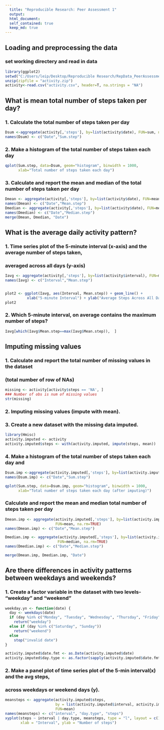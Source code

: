 ```yaml
---
  title: "Reproducible Research: Peer Assessment 1"
  output: 
  html_document:
  self_contained: true
  keep_md: true
---
```

  
  
## Loading and preprocessing the data
  
### set working directery and read in data
```r
library(ggplot2)
setwd("C:/Users/leip/Desktop/Reproducible Research/RepData_PeerAssessment1")
unzip(zipfile = "activity.zip")
activity<-read.csv("activity.csv", header=T, na.strings = "NA")
```

## What is mean total number of steps taken per day?
### 1. Calculate the total number of steps taken per day
```r
Dsum <-aggregate(activity[,'steps'], by=list(activity$date), FUN=sum, na.rm=TRUE)
names(Dsum) <- c("Date","Sum.step")
```

### 2. Make a histogram of the total number of steps taken each day
```r
qplot(Sum.step, data=Dsum, geom="histogram", binwidth = 1000,
      xlab="Total number of steps taken each day")
```

### 3. Calculate and report the mean and median of the total number of steps taken per day
```r
Dmean <- aggregate(activity[,'steps'], by=list(activity$date), FUN=mean, na.rm=TRUE)
names(Dmean) <- c("Date","Mean.step")
Dmedian <- aggregate(activity[,'steps'], by=list(activity$date), FUN=median, na.rm=TRUE)
names(Dmedian) <- c("Date","Median.step")
merge(Dmean, Dmedian, "Date")
```
  
## What is the average daily activity pattern?
### 1. Time series plot of the 5-minute interval (x-axis) and the average number of steps taken, 
###    averaged across all days (y-axis)
```r
Iavg <- aggregate(activity[,'steps'], by=list(activity$interval), FUN=mean, na.rm=TRUE)
names(Iavg) <- c("Interval","Mean.step")


plot2 <- ggplot(Iavg, aes(Interval, Mean.step)) + geom_line() +
          xlab("5-minute Interval") + ylab("Average Steps Across All Days")
plot2
```

### 2. Which 5-minute interval, on average contains the maximum number of steps?
```r
Iavg[which(Iavg$Mean.step==max(Iavg$Mean.step)),  ]
```

## Imputing missing values
### 1. Calculate and report the total number of missing values in the dataset 
###    (total number of row of NAs)
```r
missing <- activity[activity$steps == 'NA', ]
### Number of obs is num of missing values
str(missing)
```

### 2. Imputing missing values (impute with mean).
### 3. Create a new dataset with the missing data imputed.
```r
library(Hmisc)
activity.imputed <- activity
activity.imputed$steps <- with(activity.imputed, impute(steps, mean))
```

### 4. Make a histogram of the total number of steps taken each day and 

```r
Dsum.imp <-aggregate(activity.imputed[,'steps'], by=list(activity.imputed$date), FUN=sum, na.rm=TRUE)
names(Dsum.imp) <- c("Date","Sum.step")

qplot(Sum.step, data=Dsum.imp, geom="histogram", binwidth = 1000,
      xlab="Total number of steps taken each day (after imputing)")
```

###    Calculate and report the mean and median total number of steps taken per day
```r
Dmean.imp <- aggregate(activity.imputed[,'steps'], by=list(activity.imputed$date), 
                       FUN=mean, na.rm=TRUE)
names(Dmean.imp) <- c("Date","Mean.step")

Dmedian.imp <- aggregate(activity.imputed[,'steps'], by=list(activity.imputed$date), 
                        FUN=median, na.rm=TRUE)
names(Dmedian.imp) <- c("Date","Median.step")

merge(Dmean.imp, Dmedian.imp, "Date")
```

## Are there differences in activity patterns between weekdays and weekends?
### 1. Create a factor variable in the dataset with two levels- "weekday" and "weekend"
```r
weekday.yn <- function(date) {
  day <- weekdays(date)
  if (day %in% c("Monday", "Tuesday", "Wednesday", "Thursday", "Friday"))
    return("weekday")
  else if (day %in% c("Saturday", "Sunday"))
    return("weekend")
  else
    stop("invalid date")
}

activity.imputed$date.fmt <- as.Date(activity.imputed$date)
activity.imputed$day.type <- as.factor(sapply(activity.imputed$date.fmt, FUN=weekday.yn))
```

### 2. Make a panel plot of time series plot of the 5-min interval(x) and the avg steps,
###    across weekdays or weekend days (y).
```r
meansteps <- aggregate(activity.imputed$steps, 
                       by = list(activity.imputed$interval, activity.imputed$day.type), 
                       FUN=mean)
names(meansteps) <- c("interval", "day.type", "steps")
xyplot(steps ~ interval | day.type, meansteps, type = "l", layout = c(1, 2), 
       xlab = "Interval", ylab = "Number of steps")
```
